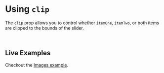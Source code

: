 

<Meta title="Docs/Clip" component={ReactCompareSlider} />

# Using `clip`

The `clip` prop allows you to control whether `itemOne`, `itemTwo`, or both items are clipped to
the bounds of the slider.

<Canvas>
  <Story id="demos--images" />
</Canvas>

<ArgTypes of={ReactCompareSlider} />

<br />

## Live Examples

Checkout the [Images example](/story/demos--images).

